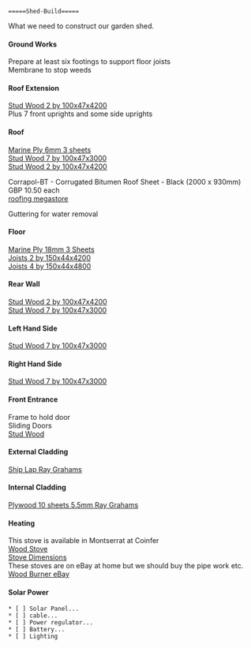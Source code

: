  =====Shed-Build=====

What we need to construct our garden shed.

==== Ground Works====

Prepare at least six footings to support floor joists<br />
Membrane to stop weeds

==== Roof Extension ====

[[https://www.raygrahams.com/products/132319-carcassing-c24-kiln-dried-timber-100-x-47mm.aspx|Stud Wood 2 by 100x47x4200]]<br />
Plus 7 front uprights and some side uprights

==== Roof====

[[https://www.raygrahams.com/products/132201-marine-grade-wbp-plywood-sheet-2440-x-1220mm.aspx|Marine Ply 6mm 3 sheets]]<br />
[[https://www.raygrahams.com/products/132319-carcassing-c24-kiln-dried-timber-100-x-47mm.aspx|Stud Wood 7 by 100x47x3000]]<br />
[[https://www.raygrahams.com/products/132319-carcassing-c24-kiln-dried-timber-100-x-47mm.aspx|Stud Wood 2 by 100x47x4200]]

Corrapol-BT - Corrugated Bitumen Roof Sheet - Black (2000 x 930mm) GBP 10.50 each<br />
[[https://www.roofingmegastore.co.uk|roofing megastore]]

Guttering for water removal <br />

==== Floor====

[[https://www.raygrahams.com/products/132201-marine-grade-wbp-plywood-sheet-2440-x-1220mm.aspx|Marine Ply 18mm 3 Sheets]]<br/>
[[https://www.raygrahams.com/products/132802-rough-sawn-treated-timber-150-x-44mm.aspx|Joists 2 by 150x44x4200]]<br/>
[[https://www.raygrahams.com/products/132802-rough-sawn-treated-timber-150-x-44mm.aspx|Joists 4 by 150x44x4800]]<br/>

==== Rear Wall====

[[https://www.raygrahams.com/products/132319-carcassing-c24-kiln-dried-timber-100-x-47mm.aspx|Stud Wood 2 by 100x47x4200]]<br />
[[https://www.raygrahams.com/products/132319-carcassing-c24-kiln-dried-timber-100-x-47mm.aspx|Stud Wood 7 by 100x47x3000]]

==== Left Hand Side====

[[https://www.raygrahams.com/products/132319-carcassing-c24-kiln-dried-timber-100-x-47mm.aspx|Stud Wood 7 by 100x47x3000]]

==== Right Hand Side====

[[https://www.raygrahams.com/products/132319-carcassing-c24-kiln-dried-timber-100-x-47mm.aspx|Stud Wood 7 by 100x47x3000]]

==== Front Entrance====

Frame to hold door <br />
Sliding Doors <br />
[[https://www.raygrahams.com/products/132319-carcassing-c24-kiln-dried-timber-100-x-47mm.aspx|Stud Wood]]

==== External Cladding ====

[[https://www.raygrahams.com/products/146585-shiplap-cladding-tongue-groove-144mm-height-whitewood.aspx|Ship Lap Ray Grahams]]

==== Internal Cladding ====

[[https://www.raygrahams.com/products/133177-far-eastern-wbp-plywood-sheet-2440-x-1220mm.aspx|Plywood 10 sheets 5.5mm Ray Grahams]]

==== Heating====

This stove is available in Montserrat at Coinfer<br />
[[http://theca.eu/economica-stoves?modsPerPage=90|Wood Stove]]<br />
[[file:~/Sync/Manuals/stove.pdf|Stove Dimensions]]<br />

These stoves are on eBay at home but we should buy the pipe work etc.<br />
[[https://www.ebay.co.uk/itm/Wood-burning-Heater-Stove-13-9-kw-Workshop-Garage-Shed-Log-burner-woodstove-/132744455455?_trksid=p2349526.m4383.l4275.c10#shpCntId&shqty=1#shId|Wood Burner eBay]] <br />
{{file:~/Sync/vimwiki_images/stove.jpg|Stove|style="width:300px;height:240px;"}}
{{file:C:/Users/Keith/Sync/vimwiki_images/stove/jpg|Stove}}
==== Solar Power====

 * [ ] Solar Panel...
 * [ ] cable...
 * [ ] Power regulator...
 * [ ] Battery...
 * [ ] Lighting
